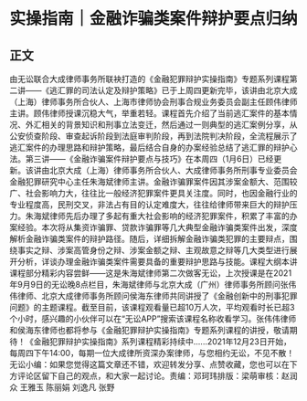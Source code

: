 # 实操指南｜金融诈骗类案件辩护要点归纳
## 正文
由无讼联合大成律师事务所联袂打造的《金融犯罪辩护实操指南》专题系列课程第二讲——《逃汇罪的司法认定及辩护策略》已于上周四更新完毕，该讲由北京大成（上海）律师事务所合伙人、上海市律师协会刑事合规业务委员会副主任顾伟律师主讲。顾伟律师授课沉稳大气，举重若轻。课程首先介绍了当前逃汇案件的基本情况、外汇相关的背景知识和刑事立法变迁，然后通过一则典型的逃汇案例分享，从公安侦查阶段、审查起诉阶段到法庭审判阶段，再到法院判决阶段，全流程展示了逃汇案件的办理思路和辩护策略，最后结合自身的办案经验总结了逃汇罪的辩护心法。第三讲——《金融诈骗案件辩护要点与技巧》在本周四（1月6日）已经更新。该讲由北京大成（上海）律师事务所合伙人、大成律师事务所刑事专业委员会金融犯罪研究中心主任朱海斌律师主讲。金融诈骗罪案件因其涉案金额大、范围较广、社会影响力大，往往比一般经济犯罪案件更具关注度。同时，也因金融行业的专业程度高，民刑交叉，非法占有目的认定难度大，往往给律师带来巨大的辩护压力。朱海斌律师先后办理了多起有重大社会影响的经济犯罪案件，积累了丰富的办案经验。本次将从集资诈骗罪、贷款诈骗罪等几大典型金融诈骗类案件出发，深度解析金融诈骗类案件的辩护路径。随后，详细拆解金融诈骗类犯罪的主要辩点，围绕事实之辩、涉案高管身份之辩、涉案金额之辩、主观故意之辩等几大类型进行展开分析，详谈办理金融诈骗类案件需要具备的重要辩护思路与技能。课程大纲本讲课程部分精彩内容尝鲜——这是朱海斌律师第二次做客无讼，上次授课是在2021年9月9日的无讼晚8点栏目，朱海斌律师与北京大成（广州）律师事务所顾问张伟伟律师、北京大成律师事务所顾问侯海东律师共同讲授了《金融创新中的刑事犯罪问题》的主题课程。截至目前，该课程观看量已超10万人次，平均观看时长已超3个小时，感兴趣的小伙伴可以在“无讼APP”搜索该课程名称收看学习。张伟伟律师和侯海东律师也都将参与《金融犯罪辩护实操指南》专题系列课程的讲授，敬请期待！《金融犯罪辩护实操指南》系列课程精彩持续中......2021年12月23日开始，每周四下午14:00，每期一位大成律所资深办案律师，与您相约无讼，不见不散！无讼小编：如果您觉得这篇文章还不错，欢迎转发分享、点赞收藏，您也可以在下方评论区留下自己的观点，和大家一起讨论。责编：邓珂玮排版：梁萌审核：赵润众 王雅玉 陈丽娟 刘逸凡 张野